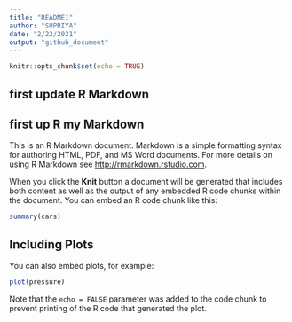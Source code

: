 ```yaml
---
title: "README1"
author: "SUPRIYA"
date: "2/22/2021"
output: "github_document"
---
```


```r
knitr::opts_chunk$set(echo = TRUE)
```

## first update R Markdown
## first up R my Markdown

This is an R Markdown document. Markdown is a simple formatting syntax for authoring HTML, PDF, and MS Word documents. For more details on using R Markdown see <http://rmarkdown.rstudio.com>.

When you click the **Knit** button a document will be generated that includes both content as well as the output of any embedded R code chunks within the document. You can embed an R code chunk like this:

```r
summary(cars)
```

## Including Plots

You can also embed plots, for example:

```r
plot(pressure)
```

Note that the `echo = FALSE` parameter was added to the code chunk to prevent printing of the R code that generated the plot.
